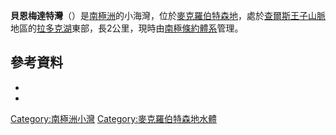 {{Coord|70|51|S|68|3|E|source:GNIS|display=title}}

'''貝恩梅達特灣'''（{{lang-en|Bainmedart Cove}}）是[[南極洲|南極洲]]的小海灣，位於[[麥克羅伯特森地|麥克羅伯特森地]]，處於[[查爾斯王子山脈|查爾斯王子山脈]]地區的[[拉多克湖|拉多克湖]]東部，長2公里，現時由[[南極條約體系|南極條約體系]]管理。

==參考資料==
*{{cite gnis | type = antarid | id = 851| name = Bainmedart Cove | accessdate = 2011-05-17}}
*{{usgs-gazetteer|id=851}}

{{DEFAULTSORT:Bainmedart Cove}}
[[Category:南極洲小灣|Category:南極洲小灣]]
[[Category:麥克羅伯特森地水體|Category:麥克羅伯特森地水體]]


{{MacRobertsonLand-geo-stub}}